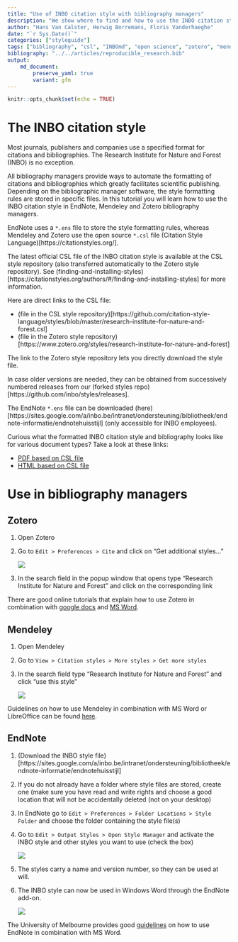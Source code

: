 ```yaml
---
title: "Use of INBO citation style with bibliography managers"
description: "We show where to find and how to use the INBO citation style in bibliography managers"
author: "Hans Van Calster, Herwig Borremans, Floris Vanderhaeghe"
date: "`r Sys.Date()`"
categories: ["styleguide"]
tags: ["bibliography", "csl", "INBOmd", "open science", "zotero", "mendeley", "endnote"]
bibliography: "../../articles/reproducible_research.bib"
output: 
    md_document:
        preserve_yaml: true
        variant: gfm
---
```


```r
knitr::opts_chunk$set(echo = TRUE)
```


# The INBO citation style

Most journals, publishers and companies use a specified format for citations and bibliographies.
The Research Institute for Nature and Forest (INBO) is no exception.

All bibliography managers provide ways to automate the formatting of citations and bibliographies which greatly facilitates scientific publishing.
Depending on the bibliographic manager software, the style formatting rules are stored in specific files.
In this tutorial you will learn how to use the INBO citation style in EndNote, Mendeley and Zotero bibliography managers.

EndNote uses a `*.ens` file to store the style formatting rules, whereas Mendeley and Zotero use the open source `*.csl` file (Citation Style Language)[https://citationstyles.org/].

The latest official CSL file of the INBO citation style is available at the CSL style repository (also transferred automatically to the Zotero style repository).
See (finding-and-installing-styles)[https://citationstyles.org/authors/#/finding-and-installing-styles] for more information.

Here are direct links to the CSL file:

- (file in the CSL style repository)[https://github.com/citation-style-language/styles/blob/master/research-institute-for-nature-and-forest.csl]
- (file in the Zotero style repository)[https://www.zotero.org/styles/research-institute-for-nature-and-forest]

The link to the Zotero style repository lets you directly download the style file.

In case older versions are needed, they can be obtained from successively numbered releases from our (forked styles repo)[https://github.com/inbo/styles/releases].

The EndNote `*.ens` file can be downloaded (here)[https://sites.google.com/a/inbo.be/intranet/ondersteuning/bibliotheek/endnote-informatie/endnotehuisstijl] (only accessible for INBO employees).

Curious what the formatted INBO citation style and bibliography looks like for various document types?
Take a look at these links:

- [PDF based on CSL file](https://github.com/inbo/inbomd_examples/tree/master/source/citation_style/en/citation_style_csl.pdf)
- [HTML based on CSL file](https://github.com/inbo/inbomd_examples/tree/master/source/citation_style/en/index.html)


# Use in bibliography managers


## Zotero

1. Open Zotero
1. Go to `Edit > Preferences > Cite` and click on "Get additional styles..."

    ![](zotero_styles.png)

1. In the search field in the popup window that opens type "Research Institute for Nature and Forest" and click on the corresponding link


There are good online tutorials that explain how to use Zotero in combination with [google docs](https://www.zotero.org/support/google_docs) and [MS Word](https://www.zotero.org/support/word_processor_plugin_usage). 

## Mendeley

1. Open Mendeley
1. Go to `View > Citation styles > More styles > Get more styles`
1. In the search field type "Research Institute for Nature and Forest" and click "use this style"

    ![](mendeley_styles.png)

Guidelines on how to use Mendeley in combination with MS Word or LibreOffice can be found [here](https://www.mendeley.com/guides/using-citation-editor).

## EndNote

1. (Download the INBO style file)[https://sites.google.com/a/inbo.be/intranet/ondersteuning/bibliotheek/endnote-informatie/endnotehuisstijl]
1. If you do not already have a folder where style files are stored, create one (make sure you have read and write rights and choose a good location that will not be accidentally deleted (not on your desktop)
1. In EndNote go to `Edit > Preferences > Folder Locations > Style Folder` and
choose the folder containing the style file(s)
1. Go to `Edit > Output Styles > Open Style Manager` and activate the INBO style and other styles you want to use (check the box)

    ![](endnote_styles.png)

1. The styles carry a name and version number, so they can be used at will.
1. The INBO style can now be used in Windows Word through the EndNote add-on.

    ![](endnote_word.png)

The University of Melbourne provides good [guidelines](https://unimelb.libguides.com/c.php?g=403235&p=2744645) on how to use EndNote in combination with MS Word.

